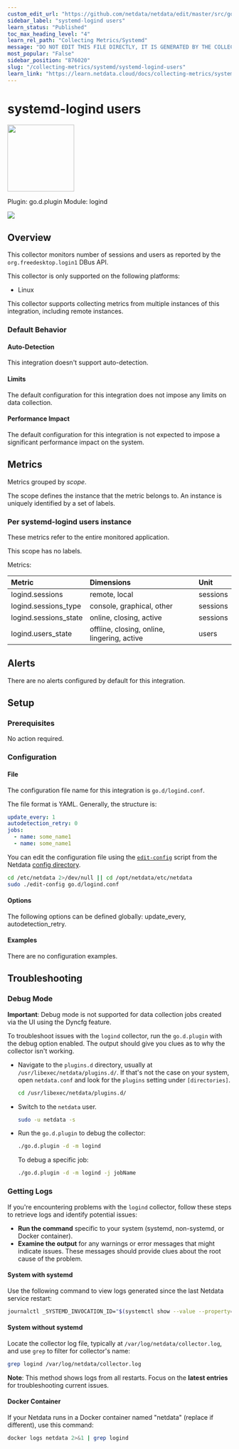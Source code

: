 ```yaml
---
custom_edit_url: "https://github.com/netdata/netdata/edit/master/src/go/plugin/go.d/collector/logind/metadata.yaml"
sidebar_label: "systemd-logind users"
learn_status: "Published"
toc_max_heading_level: "4"
learn_rel_path: "Collecting Metrics/Systemd"
message: "DO NOT EDIT THIS FILE DIRECTLY, IT IS GENERATED BY THE COLLECTOR'S metadata.yaml FILE"
most_popular: "False"
sidebar_position: "876020"
slug: "/collecting-metrics/systemd/systemd-logind-users"
learn_link: "https://learn.netdata.cloud/docs/collecting-metrics/systemd/systemd-logind-users"
---
```



# systemd-logind users


<img src="https://netdata.cloud/img/users.svg" width="150"/>


Plugin: go.d.plugin
Module: logind

<img src="https://img.shields.io/badge/maintained%20by-Netdata-%2300ab44" />

## Overview

This collector monitors number of sessions and users as reported by the `org.freedesktop.login1` DBus API.




This collector is only supported on the following platforms:

- Linux

This collector supports collecting metrics from multiple instances of this integration, including remote instances.


### Default Behavior

#### Auto-Detection

This integration doesn't support auto-detection.

#### Limits

The default configuration for this integration does not impose any limits on data collection.

#### Performance Impact

The default configuration for this integration is not expected to impose a significant performance impact on the system.


## Metrics

Metrics grouped by *scope*.

The scope defines the instance that the metric belongs to. An instance is uniquely identified by a set of labels.



### Per systemd-logind users instance

These metrics refer to the entire monitored application.

This scope has no labels.

Metrics:

| Metric | Dimensions | Unit |
|:------|:----------|:----|
| logind.sessions | remote, local | sessions |
| logind.sessions_type | console, graphical, other | sessions |
| logind.sessions_state | online, closing, active | sessions |
| logind.users_state | offline, closing, online, lingering, active | users |



## Alerts

There are no alerts configured by default for this integration.


## Setup

### Prerequisites

No action required.

### Configuration

#### File

The configuration file name for this integration is `go.d/logind.conf`.

The file format is YAML. Generally, the structure is:

```yaml
update_every: 1
autodetection_retry: 0
jobs:
  - name: some_name1
  - name: some_name1
```
You can edit the configuration file using the [`edit-config`](/docs/netdata-agent/configuration#edit-a-configuration-file-using-edit-config) script from the
Netdata [config directory](/docs/netdata-agent/configuration#the-netdata-config-directory).

```bash
cd /etc/netdata 2>/dev/null || cd /opt/netdata/etc/netdata
sudo ./edit-config go.d/logind.conf
```
#### Options

The following options can be defined globally: update_every, autodetection_retry.


#### Examples
There are no configuration examples.



## Troubleshooting

### Debug Mode

**Important**: Debug mode is not supported for data collection jobs created via the UI using the Dyncfg feature.

To troubleshoot issues with the `logind` collector, run the `go.d.plugin` with the debug option enabled. The output
should give you clues as to why the collector isn't working.

- Navigate to the `plugins.d` directory, usually at `/usr/libexec/netdata/plugins.d/`. If that's not the case on
  your system, open `netdata.conf` and look for the `plugins` setting under `[directories]`.

  ```bash
  cd /usr/libexec/netdata/plugins.d/
  ```

- Switch to the `netdata` user.

  ```bash
  sudo -u netdata -s
  ```

- Run the `go.d.plugin` to debug the collector:

  ```bash
  ./go.d.plugin -d -m logind
  ```

  To debug a specific job:

  ```bash
  ./go.d.plugin -d -m logind -j jobName
  ```

### Getting Logs

If you're encountering problems with the `logind` collector, follow these steps to retrieve logs and identify potential issues:

- **Run the command** specific to your system (systemd, non-systemd, or Docker container).
- **Examine the output** for any warnings or error messages that might indicate issues.  These messages should provide clues about the root cause of the problem.

#### System with systemd

Use the following command to view logs generated since the last Netdata service restart:

```bash
journalctl _SYSTEMD_INVOCATION_ID="$(systemctl show --value --property=InvocationID netdata)" --namespace=netdata --grep logind
```

#### System without systemd

Locate the collector log file, typically at `/var/log/netdata/collector.log`, and use `grep` to filter for collector's name:

```bash
grep logind /var/log/netdata/collector.log
```

**Note**: This method shows logs from all restarts. Focus on the **latest entries** for troubleshooting current issues.

#### Docker Container

If your Netdata runs in a Docker container named "netdata" (replace if different), use this command:

```bash
docker logs netdata 2>&1 | grep logind
```


